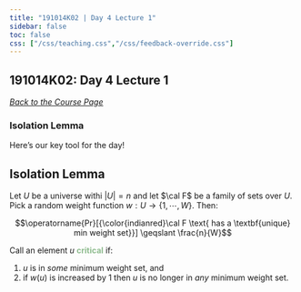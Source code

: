 ```yaml
---
title: "191014K02 | Day 4 Lecture 1"
sidebar: false
toc: false
css: ["/css/teaching.css","/css/feedback-override.css"]
---
```


:::{.column-body-outset}

## 191014K02: Day 4 Lecture 1

_[Back to the Course Page](../../)_


### Isolation Lemma

Here's our key tool for the day!

:::{.callout-tip}

# Isolation Lemma

Let $U$ be a universe withi $|U|=n$ and let $\cal F$ be a family of sets over $U$. Pick a random weight function $w: U \rightarrow\{1, \cdots ,W\}$. Then:

$$\operatorname{Pr}[{\color{indianred}\cal F \text{ has a \textbf{unique} min weight set}}] \geqslant \frac{n}{W}$$

:::

Call an element $u$ <span style="color:darkseagreen">**critical**</span> if:

1. $u$ is in _some_ minimum weight set, and
2. if $w(u)$ is increased by 1 then $u$ is no longer in _any_ minimum weight set.

:::